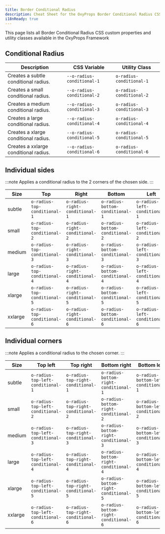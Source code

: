 ```yaml
---
title: Border Conditional Radius
description: Cheat Sheet for the OxyProps Border Conditional Radius CSS Variables and Utility Classes.
i18nReady: true
---
```



This page lists all Border Conditional Radius CSS custom properties and utility classes available in the OxyProps Framework

## Conditional Radius

| Description                           | CSS Variable                                                                                    | Utility Class                                                                          |
| ------------------------------------- | ----------------------------------------------------------------------------------------------- | -------------------------------------------------------------------------------------- |
| Creates a subtle conditional radius.  | <ClipboardCopy value="var(--o-radius-conditional-1)">`--o-radius-conditional-1`</ClipboardCopy> | <ClipboardCopy value="o-radius-conditional-1">`o-radius-conditional-1`</ClipboardCopy> |
| Creates a small conditional radius.   | <ClipboardCopy value="var(--o-radius-conditional-2)">`--o-radius-conditional-2`</ClipboardCopy> | <ClipboardCopy value="o-radius-conditional-2">`o-radius-conditional-2`</ClipboardCopy> |
| Creates a medium conditional radius.  | <ClipboardCopy value="var(--o-radius-conditional-3)">`--o-radius-conditional-3`</ClipboardCopy> | <ClipboardCopy value="o-radius-conditional-3">`o-radius-conditional-3`</ClipboardCopy> |
| Creates a large conditional radius.   | <ClipboardCopy value="var(--o-radius-conditional-4)">`--o-radius-conditional-4`</ClipboardCopy> | <ClipboardCopy value="o-radius-conditional-4">`o-radius-conditional-4`</ClipboardCopy> |
| Creates a xlarge conditional radius.  | <ClipboardCopy value="var(--o-radius-conditional-5)">`--o-radius-conditional-5`</ClipboardCopy> | <ClipboardCopy value="o-radius-conditional-5">`o-radius-conditional-5`</ClipboardCopy> |
| Creates a xxlarge conditional radius. | <ClipboardCopy value="var(--o-radius-conditional-6)">`--o-radius-conditional-6`</ClipboardCopy> | <ClipboardCopy value="o-radius-conditional-6">`o-radius-conditional-6`</ClipboardCopy> |

## Individual sides

:::note
Applies a conditional radius to the 2 corners of the chosen side.
:::

| Size    | Top                                                                                            | Right                                                                                              | Bottom                                                                                               | Left                                                                                             |
| ------- | ---------------------------------------------------------------------------------------------- | -------------------------------------------------------------------------------------------------- | ---------------------------------------------------------------------------------------------------- | ------------------------------------------------------------------------------------------------ |
| subtle  | <ClipboardCopy value="o-radius-top-conditional-1">`o-radius-top-conditional-1`</ClipboardCopy> | <ClipboardCopy value="o-radius-right-conditional-1">`o-radius-right-conditional-1`</ClipboardCopy> | <ClipboardCopy value="o-radius-bottom-conditional-1">`o-radius-bottom-conditional-1`</ClipboardCopy> | <ClipboardCopy value="o-radius-left-conditional-1">`o-radius-left-conditional-1`</ClipboardCopy> |
| small   | <ClipboardCopy value="o-radius-top-conditional-2">`o-radius-top-conditional-2`</ClipboardCopy> | <ClipboardCopy value="o-radius-right-conditional-2">`o-radius-right-conditional-2`</ClipboardCopy> | <ClipboardCopy value="o-radius-bottom-conditional-2">`o-radius-bottom-conditional-2`</ClipboardCopy> | <ClipboardCopy value="o-radius-left-conditional-2">`o-radius-left-conditional-2`</ClipboardCopy> |
| medium  | <ClipboardCopy value="o-radius-top-conditional-3">`o-radius-top-conditional-3`</ClipboardCopy> | <ClipboardCopy value="o-radius-right-conditional-3">`o-radius-right-conditional-3`</ClipboardCopy> | <ClipboardCopy value="o-radius-bottom-conditional-3">`o-radius-bottom-conditional-3`</ClipboardCopy> | <ClipboardCopy value="o-radius-left-conditional-3">`o-radius-left-conditional-3`</ClipboardCopy> |
| large   | <ClipboardCopy value="o-radius-top-conditional-4">`o-radius-top-conditional-4`</ClipboardCopy> | <ClipboardCopy value="o-radius-right-conditional-4">`o-radius-right-conditional-4`</ClipboardCopy> | <ClipboardCopy value="o-radius-bottom-conditional-4">`o-radius-bottom-conditional-4`</ClipboardCopy> | <ClipboardCopy value="o-radius-left-conditional-4">`o-radius-left-conditional-4`</ClipboardCopy> |
| xlarge  | <ClipboardCopy value="o-radius-top-conditional-5">`o-radius-top-conditional-5`</ClipboardCopy> | <ClipboardCopy value="o-radius-right-conditional-5">`o-radius-right-conditional-5`</ClipboardCopy> | <ClipboardCopy value="o-radius-bottom-conditional-5">`o-radius-bottom-conditional-5`</ClipboardCopy> | <ClipboardCopy value="o-radius-left-conditional-5">`o-radius-left-conditional-5`</ClipboardCopy> |
| xxlarge | <ClipboardCopy value="o-radius-top-conditional-6">`o-radius-top-conditional-6`</ClipboardCopy> | <ClipboardCopy value="o-radius-right-conditional-6">`o-radius-right-conditional-6`</ClipboardCopy> | <ClipboardCopy value="o-radius-bottom-conditional-6">`o-radius-bottom-conditional-6`</ClipboardCopy> | <ClipboardCopy value="o-radius-left-conditional-6">`o-radius-left-conditional-6`</ClipboardCopy> |

## Individual corners

:::note
Applies a conditional radius to the chosen corner.
:::

| Size    | Top left                                                                                                 | Top right                                                                                                  | Bottom right                                                                                                     | Bottom left                                                                                                    |
| ------- | -------------------------------------------------------------------------------------------------------- | ---------------------------------------------------------------------------------------------------------- | ---------------------------------------------------------------------------------------------------------------- | -------------------------------------------------------------------------------------------------------------- |
| subtle  | <ClipboardCopy value="o-radius-top-left-conditional-1">`o-radius-top-left-conditional-1`</ClipboardCopy> | <ClipboardCopy value="o-radius-top-right-conditional-1">`o-radius-top-right-conditional-1`</ClipboardCopy> | <ClipboardCopy value="o-radius-bottom-right-conditional-1">`o-radius-bottom-right-conditional-1`</ClipboardCopy> | <ClipboardCopy value="o-radius-bottom-left-conditional-1">`o-radius-bottom-left-conditional-1`</ClipboardCopy> |
| small   | <ClipboardCopy value="o-radius-top-left-conditional-2">`o-radius-top-left-conditional-2`</ClipboardCopy> | <ClipboardCopy value="o-radius-top-right-conditional-2">`o-radius-top-right-conditional-2`</ClipboardCopy> | <ClipboardCopy value="o-radius-bottom-right-conditional-2">`o-radius-bottom-right-conditional-2`</ClipboardCopy> | <ClipboardCopy value="o-radius-bottom-left-conditional-2">`o-radius-bottom-left-conditional-2`</ClipboardCopy> |
| medium  | <ClipboardCopy value="o-radius-top-left-conditional-3">`o-radius-top-left-conditional-3`</ClipboardCopy> | <ClipboardCopy value="o-radius-top-right-conditional-3">`o-radius-top-right-conditional-3`</ClipboardCopy> | <ClipboardCopy value="o-radius-bottom-right-conditional-3">`o-radius-bottom-right-conditional-3`</ClipboardCopy> | <ClipboardCopy value="o-radius-bottom-left-conditional-3">`o-radius-bottom-left-conditional-3`</ClipboardCopy> |
| large   | <ClipboardCopy value="o-radius-top-left-conditional-4">`o-radius-top-left-conditional-4`</ClipboardCopy> | <ClipboardCopy value="o-radius-top-right-conditional-4">`o-radius-top-right-conditional-4`</ClipboardCopy> | <ClipboardCopy value="o-radius-bottom-right-conditional-4">`o-radius-bottom-right-conditional-4`</ClipboardCopy> | <ClipboardCopy value="o-radius-bottom-left-conditional-4">`o-radius-bottom-left-conditional-4`</ClipboardCopy> |
| xlarge  | <ClipboardCopy value="o-radius-top-left-conditional-5">`o-radius-top-left-conditional-5`</ClipboardCopy> | <ClipboardCopy value="o-radius-top-right-conditional-5">`o-radius-top-right-conditional-5`</ClipboardCopy> | <ClipboardCopy value="o-radius-bottom-right-conditional-5">`o-radius-bottom-right-conditional-5`</ClipboardCopy> | <ClipboardCopy value="o-radius-bottom-left-conditional-5">`o-radius-bottom-left-conditional-5`</ClipboardCopy> |
| xxlarge | <ClipboardCopy value="o-radius-top-left-conditional-6">`o-radius-top-left-conditional-6`</ClipboardCopy> | <ClipboardCopy value="o-radius-top-right-conditional-6">`o-radius-top-right-conditional-6`</ClipboardCopy> | <ClipboardCopy value="o-radius-bottom-right-conditional-6">`o-radius-bottom-right-conditional-6`</ClipboardCopy> | <ClipboardCopy value="o-radius-bottom-left-conditional-6">`o-radius-bottom-left-conditional-6`</ClipboardCopy> |
